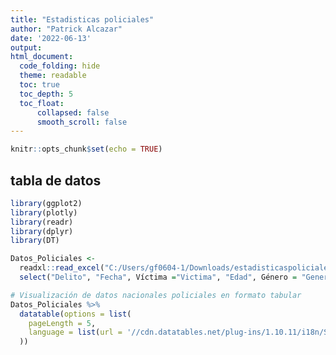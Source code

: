 ```yaml
---
title: "Estadisticas policiales"
author: "Patrick Alcazar"
date: '2022-06-13'
output: 
html_document:
  code_folding: hide
  theme: readable
  toc: true
  toc_depth: 5
  toc_float:
      collapsed: false
      smooth_scroll: false
---
```


```r
knitr::opts_chunk$set(echo = TRUE)
```

## tabla de datos
```r

library(ggplot2)
library(plotly)
library(readr)
library(dplyr)
library(DT)

```

```r

Datos_Policiales <-
  readxl::read_excel("C:/Users/gf0604-1/Downloads/estadisticaspoliciales2021.xls") %>%
  select("Delito", "Fecha", Víctima ="Victima", "Edad", Género = "Genero", "Provincia",Cantón = "Canton")
```

```r

# Visualización de datos nacionales policiales en formato tabular
Datos_Policiales %>%
  datatable(options = list(
    pageLength = 5,
    language = list(url = '//cdn.datatables.net/plug-ins/1.10.11/i18n/Spanish.json')
  ))
```
